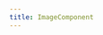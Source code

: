 ```yaml
---
title: ImageComponent
---
```

<!--

## ImageComponent

<ImageComponent caption="Don’t use complex future tenses when simple ones will suffice. Don’t use complex future tenses when simple ones will suffice. Don’t use complex future tenses when simple ones will suffice.">

![blossom](../../images/blossom.jpg)

</ImageComponent>

<Row>
  <Column colLg={4}>
<ImageComponent caption="Don’t use complex future tenses when simple ones will suffice. Don’t use complex future tenses when simple ones will suffice. Don’t use complex future tenses when simple ones will suffice.">

![blossom](../../images/blossom.jpg)

</ImageComponent>
  </Column>
</Row>

<Row>
  <Column colLg={6}>
<ImageComponent caption="Don’t use complex future tenses when simple ones will suffice. Don’t use complex future tenses when simple ones will suffice. Don’t use complex future tenses when simple ones will suffice.">

![blossom](../../images/blossom.jpg)

</ImageComponent>
  </Column>
</Row>

<Row>
  <Column colLg={8}>
<ImageComponent caption="Don’t use complex future tenses when simple ones will suffice. Don’t use complex future tenses when simple ones will suffice. Don’t use complex future tenses when simple ones will suffice.">

![blossom](../../images/blossom.jpg)

</ImageComponent>
  </Column>
</Row>

### Zoom

Zoom styles are in progress/TBD

<ImageComponent zoom caption="Don’t use complex future tenses when simple ones will suffice. Don’t use complex future tenses when simple ones will suffice. Don’t use complex future tenses when simple ones will suffice.">

![blossom](../../images/blossom.jpg)

</ImageComponent>
-->